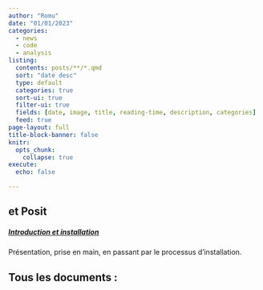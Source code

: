 ```yaml
---
author: "Romu"
date: "01/01/2023"
categories:
  - news
  - code
  - analysis
listing:
  contents: posts/**/*.qmd
  sort: "date desc"
  type: default
  categories: true
  sort-ui: true
  filter-ui: true
  fields: [date, image, title, reading-time, description, categories]
  feed: true
page-layout: full
title-block-banner: false
knitr:
  opts_chunk: 
    collapse: true
execute: 
  echo: false

---
```


:::: {.grid}

::: {.g-col-12 .g-col-md-6}
# <i class="fa-brands fa-r-project" aria-label="R project"></i> et Posit

##### [Introduction et installation](test2.html)
Présentation, prise en main, en passant par le processus d'installation.
:::


:::: 



## Tous les documents :